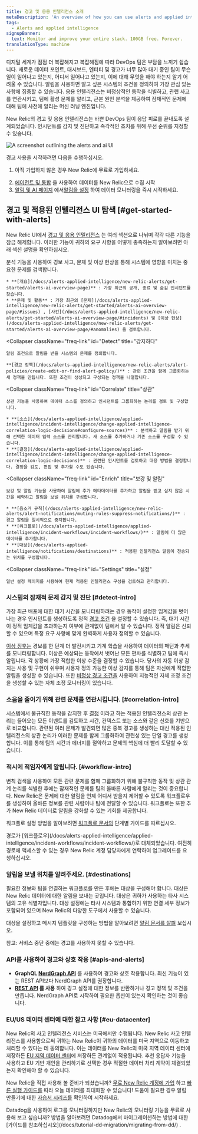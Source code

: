 ```yaml
---
title: 경고 및 응용 인텔리전스 소개
metaDescription: 'An overview of how you can use alerts and applied intelligence to monitor your systems and be notified when things go wrong, and when they''re starting to go wrong.'
tags:
  - Alerts and applied intelligence
signupBanner:
  text: Monitor and improve your entire stack. 100GB free. Forever.
translationType: machine
---
```



디지털 세계가 점점 더 복잡해지고 복잡해짐에 따라 DevOps 팀은 부담을 느끼기 쉽습니다. 새로운 데이터 포인트, 대시보드, 엔터티 및 경고가 너무 많아 대기 중인 팀이 무슨 일이 일어나고 있는지, 어디서 일어나고 있는지, 이에 대해 무엇을 해야 하는지 알기 어려울 수 있습니다. 알림을 사용하면 알고 싶은 시스템의 조건을 정의하여 가장 관심 있는 사항에 집중할 수 있습니다. 응용 인텔리전스는 비정상적인 동작을 식별하고, 관련 사고를 연관시키고, 팀에 활성 문제를 알리고, 근본 원인 분석을 제공하여 잠재적인 문제에 대해 팀에 사전에 알리는 머신 러닝 엔진입니다.

New Relic의 경고 및 응용 인텔리전스는 바쁜 DevOps 팀이 응답 피로를 끝내도록 설계되었습니다. 인시던트를 감지 및 진단하고 즉각적인 조치를 위해 우선 순위를 지정할 수 있습니다.

<img
  title="Alerts and AI homepage"
  alt="A screenshot outlining the alerts and ai UI"
  src={alertsAlertsandAiOverviewPage}
/>

경고 사용을 시작하려면 다음을 수행하십시오.

1. 아직 가입하지 않은 경우 New Relic에 무료로 가입하세요.

<InlineSignup/>

2. [에이전트 및 통합](https://newrelic.com/instant-observability/?category=infrastructure-and-os) 을 사용하여 데이터를 New Relic으로 수집 시작
3. [알림 및 AI 페이지](https://one.newrelic.com/alerts-ai) 에서[알림을 설정](/docs/alerts-applied-intelligence/new-relic-alerts/get-started/your-first-nrql-condition/) 하여 데이터 모니터링을 즉시 시작하세요.

## 경고 및 적용된 인텔리전스 UI 탐색 [#get-started-with-alerts]

New Relic UI에서 [경고 및 응용 인텔리전스](https://one.newrelic.com/alerts-ai) 는 여러 섹션으로 나뉘며 각각 다른 기능을 잠금 해제합니다. 이러한 기능이 귀하의 요구 사항을 어떻게 충족하는지 알아보려면 아래 섹션 설명을 확인하십시오.

<CollapserGroup>
  <Collapser
    className="freq-link"
    id="Analyze"
    title="분석하다"
  >
    분석 기능을 사용하여 경보 사고, 문제 및 이상 현상을 통해 시스템에 영향을 미치는 중요한 문제를 검색합니다.

    * **[개요](/docs/alerts-applied-intelligence/new-relic-alerts/get-started/alerts-ai-overview-page)** : 가장 최근의 공개, 종료 및 숨김 인시던트를 찾습니다.
    * **문제 및 활동** : 가장 최근의 [문제](/docs/alerts-applied-intelligence/new-relic-alerts/get-started/alerts-ai-overview-page/#issues) , [사건](/docs/alerts-applied-intelligence/new-relic-alerts/get-started/alerts-ai-overview-page/#incidents) 및 [이상 현상](/docs/alerts-applied-intelligence/new-relic-alerts/get-started/alerts-ai-overview-page/#anomalies) 을 검토합니다.
  </Collapser>

  <Collapser
    className="freq-link"
    id="Detect"
    title="감지하다"
  >
    알림 조건으로 알림을 받을 시스템의 문제를 정의합니다.

    **[경고 정책](/docs/alerts-applied-intelligence/new-relic-alerts/alert-policies/create-edit-or-find-alert-policy/)** : 관련 조건을 함께 그룹화하는 새 정책을 만듭니다. 또한 조건이 생성되고 구성되는 정책을 나열합니다.
  </Collapser>

  <Collapser
    className="freq-link"
    id="Correlate"
    title="상관"
  >
    상관 기능을 사용하여 데이터 소스를 정의하고 인시던트를 그룹화하는 논리를 검토 및 구성합니다.

    * **[소스](/docs/alerts-applied-intelligence/applied-intelligence/incident-intelligence/change-applied-intelligence-correlation-logic-decisions#configure-sources)** : 분석하고 알림을 받기 위해 선택한 데이터 입력 소스를 관리합니다. 새 소스를 추가하거나 기존 소스를 구성할 수 있습니다.
    * **[결정](/docs/alerts-applied-intelligence/applied-intelligence/incident-intelligence/change-applied-intelligence-correlation-logic-decisions)** : 관련된 인시던트를 검토하고 대응 방법을 결정합니다. 결정을 검토, 편집 및 추가할 수도 있습니다.
  </Collapser>

  <Collapser
    className="freq-link"
    id="Enrich"
    title="보강 및 알림"
  >
    보강 및 알림 기능을 사용하여 알림에 추가 메타데이터를 추가하고 알림을 받고 싶지 않은 시간을 예약하고 알림을 보낼 위치를 구성합니다.

    * **[음소거 규칙](/docs/alerts-applied-intelligence/new-relic-alerts/alert-notifications/muting-rules-suppress-notifications/)** : 경고 알림을 일시적으로 중지합니다.
    * **[워크플로](/docs/alerts-applied-intelligence/applied-intelligence/incident-workflows/incident-workflows/)** : 알림에 더 많은 데이터를 추가합니다.
    * **[대상](/docs/alerts-applied-intelligence/notifications/destinations)** : 적용된 인텔리전스 알림이 전송되는 위치를 구성합니다.
  </Collapser>

  <Collapser
    className="freq-link"
    id="Settings"
    title="설정"
  >
    일반 설정 페이지를 사용하여 현재 적용된 인텔리전스 구성을 검토하고 관리합니다.
  </Collapser>
</CollapserGroup>

### 시스템의 잠재적 문제 감지 및 진단 [#detect-intro]

가장 최근 배포에 대한 대기 시간을 모니터링하려는 경우 동작이 설정한 임계값을 벗어나는 경우 인시던트를 생성하도록 정적 [경고 조건](/docs/alerts-applied-intelligence/new-relic-alerts/alert-conditions/create-alert-conditions/) 을 설정할 수 있습니다. 즉, 대기 시간이 정적 임계값을 초과하는지 여부에 관계없이 팀에서 알 수 있습니다. 정적 알림은 신뢰할 수 있으며 특정 요구 사항에 맞게 완벽하게 사용자 정의할 수 있습니다.

[이상 징후는](/docs/alerts-applied-intelligence/applied-intelligence/anomaly-detection/anomaly-detection-applied-intelligence) 경보를 한 단계 더 발전시키고 기계 학습을 사용하여 데이터의 패턴과 추세를 모니터링합니다. 이상은 예상되는 동작에서 벗어난 모든 편차를 식별하고 팀에 즉시 알립니다. 각 상황에 가장 적합한 이상 수준을 결정할 수 있습니다. 당사의 자동 이상 감지는 사용 및 구현이 쉬우며 사용자 정의 가능한 이상 감지를 통해 팀은 자신에게 적합한 알림을 생성할 수 있습니다. 또한 [비정상 경고 조건을](/docs/alerts-applied-intelligence/applied-intelligence/anomaly-detection/custom-anomalies/) 사용하여 지능적인 자체 조정 조건을 생성할 수 있는 자체 조정 모니터링이 있습니다.

### 소음을 줄이기 위해 관련 문제를 연관시킵니다. [#correlation-intro]

시스템에서 불규칙한 동작을 감지한 후 [결정](/docs/alerts-applied-intelligence/applied-intelligence/incident-intelligence/change-applied-intelligence-correlation-logic-decisions/) 이라고 하는 적용된 인텔리전스의 상관 논리는 들어오는 모든 이벤트를 검토하고 시간, 컨텍스트 또는 소스와 같은 신호를 기반으로 비교합니다. 관련된 여러 문제가 발견되면 많은 중복 경고를 생성하는 대신 적용된 인텔리전스의 상관 논리가 이러한 문제를 함께 그룹화하여 관련성 있는 단일 경고를 생성합니다. 이를 통해 팀의 시간과 에너지를 절약하고 문제의 핵심에 더 빨리 도달할 수 있습니다.

### 적시에 적임자에게 알립니다. [#workflow-intro]

변칙 검색을 사용하여 모든 관련 문제를 함께 그룹화하기 위해 불규칙한 동작 및 상관 관계 논리를 식별한 후에는 잠재적인 문제를 팀의 올바른 사람에게 알리는 것이 중요합니다. New Relic은 문제에 대한 알림을 언제 어디서 받을지 제어할 수 있도록 워크플로우를 생성하여 올바른 정보를 관련 사람이나 팀에 전달할 수 있습니다. 워크플로는 또한 추가 New Relic 데이터로 알림을 강화할 수 있는 기회를 제공합니다.

워크플로 설정 방법을 알아보려면 [워크플로 문서의](/docs/alerts-applied-intelligence/applied-intelligence/incident-workflows/incident-workflows) 단계별 가이드를 따르십시오.

<Callout variant="important">
  경로가 [워크플로우](/docs/alerts-applied-intelligence/applied-intelligence/incident-workflows/incident-workflows/)로 대체되었습니다. 여전히 경로에 액세스할 수 있는 경우 New Relic 계정 담당자에게 연락하여 업그레이드를 요청하십시오.
</Callout>

### 알림을 보낼 위치를 알려주세요. [#destinations]

필요한 정보와 팀을 연결하는 워크플로를 만든 후에는 대상을 구성해야 합니다. 대상은 New Relic 데이터에 대한 알림을 보내는 곳입니다. 대상은 귀하가 사용하는 타사 시스템의 고유 식별자입니다. 대상 설정에는 타사 시스템과 통합하기 위한 연결 세부 정보가 포함되어 있으며 New Relic의 다양한 도구에서 사용할 수 있습니다.

대상을 설정하고 메시지 템플릿을 구성하는 방법을 알아보려면 [알림 문서를 살펴](/docs/alerts-applied-intelligence/notifications/destinations/) 보십시오.

참고: 서비스 중단 중에는 경고를 사용하지 못할 수 있습니다.

### API를 사용하여 경고와 상호 작용 [#apis-and-alerts]

* **GraphQL [NerdGraph API](/docs/alerts/alerts-nerdgraph/nerdgraph-examples/nerdgraph-api-examples)** 를 사용하여 경고와 상호 작용합니다. 최신 기능이 있는 REST API보다 NerdGraph API를 권장합니다.
* **[REST API](/docs/alerts/rest-api-alerts/new-relic-alerts-rest-api/rest-api-calls-new-relic-alerts) 를 사용** 하여 경고 설정에 대한 정보를 반환하거나 경고 정책 및 조건을 만듭니다. NerdGraph API로 시작하여 필요한 옵션이 있는지 확인하는 것이 좋습니다.

### EU/US 데이터 센터에 대한 참고 사항 [#eu-datacenter]

New Relic의 사고 인텔리전스 서비스는 미국에서만 수행됩니다. New Relic 사고 인텔리전스를 사용함으로써 귀하는 New Relic이 귀하의 데이터를 미국 지역으로 이동하고 처리할 수 있다는 데 동의합니다. 이는 데이터를 New Relic의 미국 지역 데이터 센터에 저장하든 [EU 지역 데이터 센터](/docs/accounts/accounts-billing/account-setup/choose-your-data-center/)에 저장하든 관계없이 적용됩니다. 추천 응답자 기능을 사용하고 EU 기반 개인을 관리하기로 선택한 경우 적절한 데이터 처리 계약이 체결되었는지 확인해야 할 수 있습니다.

New Relic을 직접 사용해 볼 준비가 되셨습니까? [무료 New Relic 계정에 가입](https://newrelic.com/signup) 하고 [빠른 실행 가이드를](/docs/new-relic-solutions/get-started/quick-launch-guide/) 따라 오늘 데이터를 최대화할 수 있습니다! 도움이 필요한 경우 알림 만들기에 대한 [자습서 시리즈를](/docs/tutorial-create-alerts/create-new-relic-alerts/) 확인하여 시작하세요.

<Callout variant="tip">
  Datadog을 사용하여 로그를 모니터링하지만 New Relic의 모니터링 기능을 무료로 사용해 보고 싶습니까? 방법을 알아보려면 Datadog에서 마이그레이션하는 방법에 대한[가이드를 참조하십시오](/docs/tutorial-dd-migration/migrating-from-dd/) .
</Callout>